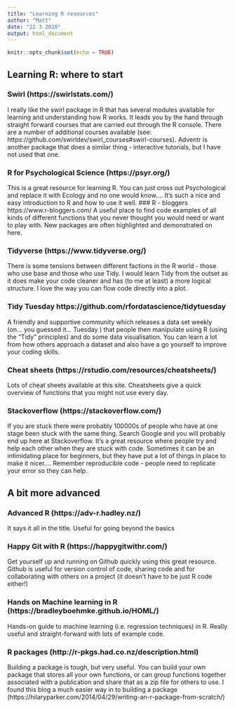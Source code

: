```yaml
---
title: "Learning R resources"
author: "Matt"
date: "22 3 2020"
output: html_document
---
```


```r
knitr::opts_chunk$set(echo = TRUE)
```

## Learning R: where to start 

### Swirl (https://swirlstats.com/)
I really like the swirl package in R that has several modules available for learning and understanding how R works. It leads you by the hand through straight forward courses that are carried out through the R console. There are a number of additional courses available (see: https://github.com/swirldev/swirl_courses#swirl-courses). Adventr is another package that does a similar thing - interactive tutorials, but I have not used that one.

### R for Psychological Science (https://psyr.org/)
This is a great resource for learning R. You can just cross out Psychological and replace it with Ecology and no one would know.... It's such a nice and easy introduction to R and how to use it well. 
### R - bloggers https://www.r-bloggers.com/
A useful place to find code examples of all kinds of different functions that you never thought you would need or want to play with. New packages are often highlighted and demonstrated on here.

### Tidyverse (https://www.tidyverse.org/)
There is some tensions between different factions in the R world - those who use base and those who use Tidy. I would learn Tidy from the outset as it does make your code cleaner and has (to me at least) a more logical structure. I love the way you can flow code directly into a plot. 


### Tidy Tuesday https://github.com/rfordatascience/tidytuesday
A friendly and supportive community which releases a data set weekly (on... you guessed it... Tuesday ) that people then manipulate using R (using the "Tidy" principles) and do some data visualisation. You can learn a lot from how others approach a dataset and also have a go yourself to improve your coding skills. 


### Cheat sheets (https://rstudio.com/resources/cheatsheets/)
Lots of cheat sheets available at this site. Cheatsheets give a quick overview of functions that you might not use every day. 

### Stackoverflow (https://stackoverflow.com/)
If you are stuck there were probably 100000s of people who have at one stage been stuck with the same thing. Search Google and you will probably end up here at Stackoverflow. It's a great resource where people try and help each other when they are stuck with code. Sometimes it can be an intimidating place for beginners, but they have put a lot of things in place to make it nicer.... Remember reproducible code - people need to replicate your error so they can help. 


## A bit more advanced

### Advanced R (https://adv-r.hadley.nz/)
It says it all in the title. Useful for going beyond the basics 

### Happy Git with R (https://happygitwithr.com/)
Get yourself up and running on Github quickly using this great resource. Github is useful for version control of code, sharing code and for collaborating with others on a project (it doesn't have to be just R code either!)


### Hands on Machine learning in R (https://bradleyboehmke.github.io/HOML/)
Hands-on guide to machine learning (i.e. regression techniques) in R. Really useful and straight-forward with lots of example code.

### R packages (http://r-pkgs.had.co.nz/description.html)
Building a package is tough, but very useful. You can build your own package that stores all your own functions, or can group functions together associated with a publication and share that as a zip file for others to use. I found this blog a much easier way in to building a package (https://hilaryparker.com/2014/04/29/writing-an-r-package-from-scratch/)



